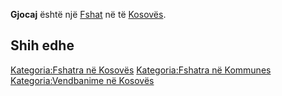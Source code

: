 {{Fshat në Kosovës
 | Emri                = Gjocaj
| sqi_N_name = Gjocaj
| sqi_N_FULL_NAME_RO = Gjocaj
| sqi_N_FULL_NAME_ND_RO = Gjocaj
| sqi_N_SORT_NAME_RG = GJOCAJ
| sqi_N_FULL_NAME_RG = Gjocaj
| sqi_N_FULL_NAME_ND_RG = Gjocaj
| sqi_V_name = Jasiq-Gjocaj
| sqi_V_FULL_NAME_RO = Jasiq-Gjocaj
| sqi_V_FULL_NAME_ND_RO = Jasiq-Gjocaj
| sqi_V_SORT_NAME_RG = JASIQGJOCAJ
| sqi_V_FULL_NAME_RG = Jasiq-Gjocaj
| sqi_V_FULL_NAME_ND_RG = Jasiq-Gjocaj
| srp_N_name = Đocaj
| srp_N_FULL_NAME_RO = Đocaj
| srp_N_FULL_NAME_ND_RO = ¿ocaj
| srp_N_SORT_NAME_RG = ¿OCAJ
| srp_N_FULL_NAME_RG = Đocaj
| srp_N_FULL_NAME_ND_RG = ¿ocaj
| srp_NS_name = Ђоцај
| srp_NS_FULL_NAME_RO = Ђоцај
| srp_NS_FULL_NAME_ND_RO = Ђоцај
| srp_NS_SORT_NAME_RG = ЂОЦАЈ
| srp_NS_FULL_NAME_RG = Ђоцај
| srp_NS_FULL_NAME_ND_RG = Ђоцај
| srp_V_name = Jasić-Djocaj
| srp_V_FULL_NAME_RO = Jasić-Djocaj Jasić-Đocaj
| srp_V_FULL_NAME_ND_RO = Jasic-Djocaj Jasic-¿ocaj
| srp_V_SORT_NAME_RG = JASICDJOCAJ JASIC¿OCAJ
| srp_V_FULL_NAME_RG = Jasić-Djocaj Jasić-Đocaj
| srp_V_FULL_NAME_ND_RG = Jasic-Djocaj Jasic-¿ocaj
| srp_VS_name = Јасић-Ђоцај
| srp_VS_FULL_NAME_RO = Јасић-Ђоцај
| srp_VS_FULL_NAME_ND_RO = Јасић-Ђоцај
| srp_VS_SORT_NAME_RG = ЈАСИЋЂОЦАЈ
| srp_VS_FULL_NAME_RG = Јасић-Ђоцај
| srp_VS_FULL_NAME_ND_RG = Јасић-Ђоцај

 | Emri (Rasa dhanore) = 
 | Figura              = 
 | Shteti              = Kosovo
 | Komuna              = 
 | Kodi postar         = 
 | Sipërfaqja          = 

 | Popullsia           = 

 | Regj. i popullsisë  = 
 | Dend. e popullsisë  = 
 | Faqja zyrtare       = 
 <!--- Koordinatat ----> 
 | Gjerësia            = 42.485556
 | Gjatësia            = 20.25
 | Lartësia            = 
}}
'''Gjocaj''' është një [[Fshat]] në [[]] të [[Kosovës]].

<!-- == Gjeografia == -->
<!-- == Historia == -->
<!-- == Demografia == -->
== Shih edhe ==
{{Komuna }}
{{Kosovo-Administrata-Cung}}

[[Kategoria:Fshatra në Kosovës]]
[[Kategoria:Fshatra në Kommunes ]]
[[Kategoria:Vendbanime në Kosovës]]
